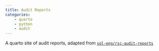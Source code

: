 ```yaml
---
title: Audit Reports
categories:
    - quarto
    - python
    - audit
---
```


A quarto site of audit reports, adapted from [`sol-eng/rsc-audit-reports`](https://github.com/sol-eng/rsc-audit-reports)